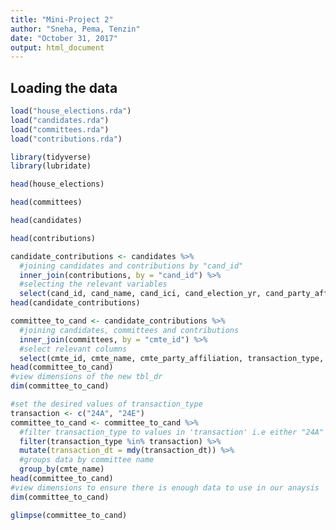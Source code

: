 ```yaml
---
title: "Mini-Project 2"
author: "Sneha, Pema, Tenzin"
date: "October 31, 2017"
output: html_document
---
```



## Loading the data


```r
load("house_elections.rda")
load("candidates.rda")
load("committees.rda")
load("contributions.rda")
```

```r
library(tidyverse)
library(lubridate)
```
```r
head(house_elections)
```

```r
head(committees)
```
```r
head(candidates)
```
```r
head(contributions)
```

```r
candidate_contributions <- candidates %>%
  #joining candidates and contributions by "cand_id"
  inner_join(contributions, by = "cand_id") %>%
  #selecting the relevant variables
  select(cand_id, cand_name, cand_ici, cand_election_yr, cand_party_affiliation, cmte_id, transaction_type, name, transaction_dt, transaction_amt)
head(candidate_contributions)
```

```r
committee_to_cand <- candidate_contributions %>%
  #joining candidates, committees and contributions
  inner_join(committees, by = "cmte_id") %>%
  #select relevant columns
  select(cmte_id, cmte_name, cmte_party_affiliation, transaction_type, name, transaction_dt, transaction_amt, cand_id.y, cand_name, cand_election_yr, cand_party_affiliation, cand_ici)
head(committee_to_cand)
#view dimensions of the new tbl_dr
dim(committee_to_cand)
```
```r
#set the desired values of transaction_type
transaction <- c("24A", "24E")
committee_to_cand <- committee_to_cand %>%
  #filter transaction_type to values in 'transaction' i.e either "24A" or "24E"
  filter(transaction_type %in% transaction) %>%
  mutate(transaction_dt = mdy(transaction_dt)) %>%
  #groups data by committee name
  group_by(cmte_name)
head(committee_to_cand)
#view dimensions to ensure there is enough data to use in our anaysis
dim(committee_to_cand)

```
```r
glimpse(committee_to_cand)
```







